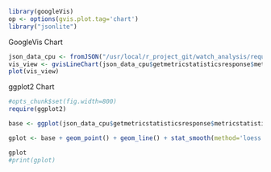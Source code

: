 ```r
library(googleVis)
op <- options(gvis.plot.tag='chart')
library("jsonlite")
```
GoogleVis Chart

```r

json_data_cpu <- fromJSON("/usr/local/r_project_git/watch_analysis/request_result.txt",flatten=TRUE)
vis_view <- gvisLineChart(json_data_cpu$getmetricstatisticsresponse$metricstatistics,xvar="timestamp",yvar=c("maximum","average","minimum"),options=list(pointSize=2))
plot(vis_view)
```
ggplot2 Chart

```r

#opts_chunk$set(fig.width=800)
require(ggplot2)

base <- ggplot(json_data_cpu$getmetricstatisticsresponse$metricstatistics,aes(x=timestamp,y=maximum,group=1))

gplot <- base + geom_point() + geom_line() + stat_smooth(method='loess')

gplot
#print(gplot)

```

